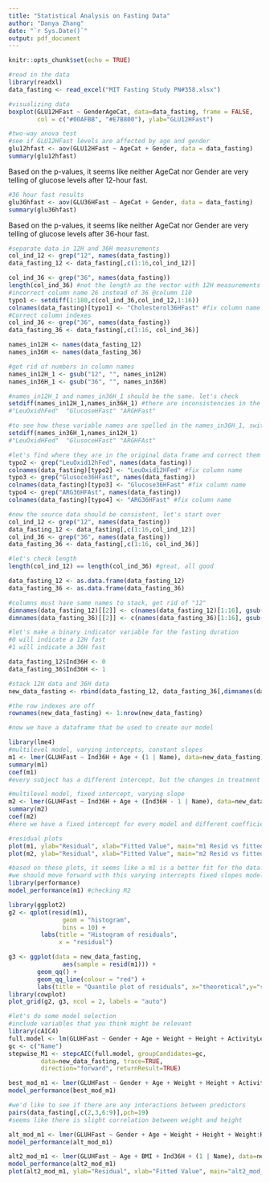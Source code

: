 ```yaml
---
title: "Statistical Analysis on Fasting Data"
author: "Danya Zhang"
date: "`r Sys.Date()`"
output: pdf_document
---
```


```r
knitr::opts_chunk$set(echo = TRUE)
```

```r
#read in the data
library(readxl)
data_fasting <- read_excel("MIT Fasting Study PN#358.xlsx")
```

```r
#visualizing data
boxplot(GLU12HFast ~ GenderAgeCat, data=data_fasting, frame = FALSE,
        col = c("#00AFBB", "#E7B800"), ylab="GLU12HFast")
```

```r
#two-way anova test
#see if GLU12HFast levels are affected by age and gender
glu12hfast <- aov(GLU12HFast ~ AgeCat + Gender, data = data_fasting)
summary(glu12hfast)
```
Based on the p-values, it seems like neither AgeCat nor Gender are very telling 
of glucose levels after 12-hour fast. 

```r
#36 hour fast results
glu36hfast <- aov(GLU36HFast ~ AgeCat + Gender, data = data_fasting)
summary(glu36hfast)
```
Based on the p-values, it seems like neither AgeCat nor Gender are very telling 
of glucose levels after 36-hour fast. 

```r
#separate data in 12H and 36H measurements
col_ind_12 <- grep("12", names(data_fasting))
data_fasting_12 <- data_fasting[,c(1:16,col_ind_12)]

col_ind_36 <- grep("36", names(data_fasting))
length(col_ind_36) #not the length as the vector with 12H measurements
#incorrect column name 26 instead of 36 @column 110
typo1 <- setdiff(1:180,c(col_ind_36,col_ind_12,1:16))
colnames(data_fasting)[typo1] <- "Cholesterol36HFast" #fix column name
#Correct column indexes
col_ind_36 <- grep("36", names(data_fasting)) 
data_fasting_36 <- data_fasting[,c(1:16, col_ind_36)]

names_in12H <- names(data_fasting_12)
names_in36H <- names(data_fasting_36)

#get rid of numbers in column names
names_in12H_1 <- gsub("12", "", names_in12H)
names_in36H_1 <- gsub("36", "", names_in36H)

#names_in12H_1 and names_in36H_1 should be the same. let's check
setdiff(names_in12H_1,names_in36H_1) #there are inconsistencies in the column names
#"LeuOxidhFed"  "GlucoseHFast" "ARGHFast"  

#to see how these variable names are spelled in the names_in36H_1, switch input order
setdiff(names_in36H_1,names_in12H_1)
#"LeuOxidHFed"  "GlusoceHFast" "ARGHFAst" 

#let's find where they are in the original data frame and correct them
typo2 <- grep("LeuOxid12hFed", names(data_fasting))
colnames(data_fasting)[typo2] <- "LeuOxid12HFed" #fix column name
typo3 <- grep("Glusoce36HFast", names(data_fasting))
colnames(data_fasting)[typo3] <- "Glucose36HFast" #fix column name
typo4 <- grep("ARG36HFAst", names(data_fasting))
colnames(data_fasting)[typo4] <- "ARG36HFast" #fix column name

#now the source data should be consistent, let's start over
col_ind_12 <- grep("12", names(data_fasting))
data_fasting_12 <- data_fasting[,c(1:16,col_ind_12)]
col_ind_36 <- grep("36", names(data_fasting))
data_fasting_36 <- data_fasting[,c(1:16, col_ind_36)]

#let's check length
length(col_ind_12) == length(col_ind_36) #great, all good

data_fasting_12 <- as.data.frame(data_fasting_12)
data_fasting_36 <- as.data.frame(data_fasting_36)

#columns must have same names to stack, get rid of "12"
dimnames(data_fasting_12)[[2]] <- c(names(data_fasting_12)[1:16], gsub("12", "", grep("12", names(data_fasting_12), value=TRUE)))
dimnames(data_fasting_36)[[2]] <- c(names(data_fasting_36)[1:16], gsub("36", "", grep("36", names(data_fasting_36), value=TRUE)))

#let's make a binary indicator variable for the fasting duration
#0 will indicate a 12H fast
#1 will indicate a 36H fast

data_fasting_12$Ind36H <- 0
data_fasting_36$Ind36H <- 1

#stack 12H data and 36H data
new_data_fasting <- rbind(data_fasting_12, data_fasting_36[,dimnames(data_fasting_12)[[2]]])

#the row indexes are off
rownames(new_data_fasting) <- 1:nrow(new_data_fasting)

#now we have a dataframe that be used to create our model
```


```r
library(lme4)
#multilevel model, varying intercepts, constant slopes
m1 <- lmer(GLUHFast ~ Ind36H + Age + (1 | Name), data=new_data_fasting)
summary(m1)
coef(m1)
#every subject has a different intercept, but the changes in treatment and age are reflected in the coefficients for Ind36H and AgeCat

#multilevel model, fixed intercept, varying slope
m2 <- lmer(GLUHFast ~ Ind36H + Age + (Ind36H - 1 | Name), data=new_data_fasting)
summary(m2)
coef(m2)
#here we have a fixed intercept for every model and different coefficients with respect to treatment for every subject. The effect of age is reflected in the coefficient for AgeCat
```

```r
#residual plots
plot(m1, ylab="Residual", xlab="Fitted Value", main="m1 Resid vs fitted")
plot(m2, ylab="Residual", xlab="Fitted Value", main="m2 Resid vs fitted")

#based on these plots, it seems like a m1 is a better fit for the data.
#we should move forward with this varying intercepts fixed slopes model.
library(performance)
model_performance(m1) #checking R2 

library(ggplot2)
g2 <- qplot(resid(m1),
               geom = "histogram",
               bins = 10) +
         labs(title = "Histogram of residuals",
              x = "residual")

g3 <- ggplot(data = new_data_fasting,
               aes(sample = resid(m1))) +
        geom_qq() +
        geom_qq_line(colour = "red") +
        labs(title = "Quantile plot of residuals", x="theoretical",y="sample")
library(cowplot)
plot_grid(g2, g3, ncol = 2, labels = "auto")
```

```r
#let's do some model selection
#include variables that you think might be relevant
library(cAIC4)
full.model <- lm(GLUHFast ~ Gender + Age + Weight + Height + ActivityLevel + FatMass + ArmLegMass + BMI + Ind36H, data=new_data_fasting)
gc <- c("Name")
stepwise_M1 <- stepcAIC(full.model, groupCandidates=gc, 
         data=new_data_fasting, trace=TRUE, 
         direction="forward", returnResult=TRUE)

best_mod_m1 <- lmer(GLUHFast ~ Gender + Age + Weight + Height + ActivityLevel + FatMass + ArmLegMass + BMI + Ind36H + (1 | Name), data=new_data_fasting)
model_performance(best_mod_m1)
```

```r
#we'd like to see if there are any interactions between predictors
pairs(data_fasting[,c(2,3,6:9)],pch=19)
#seems like there is slight correlation between weight and height

alt_mod_m1 <- lmer(GLUHFast ~ Gender + Age + Weight + Height + Weight:Height + ActivityLevel + FatMass + ArmLegMass + BMI + Ind36H + (1 | Name), data=new_data_fasting)
model_performance(alt_mod_m1)

alt2_mod_m1 <- lmer(GLUHFast ~ Age + BMI + Ind36H + (1 | Name), data=new_data_fasting)
model_performance(alt2_mod_m1)
plot(alt2_mod_m1, ylab="Residual", xlab="Fitted Value", main="alt2_mod_m1 Resid vs fitted")


```


